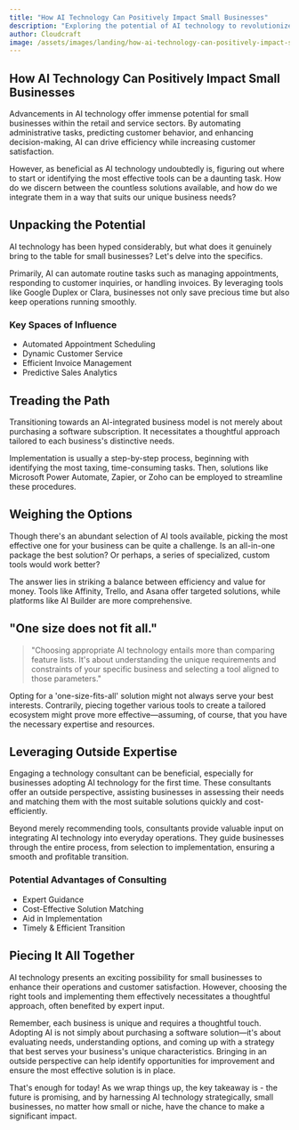 ```yaml
---
title: "How AI Technology Can Positively Impact Small Businesses"
description: "Exploring the potential of AI technology to revolutionize operations of small businesses, increasing efficiency and customer satisfaction."
author: Cloudcraft
image: /assets/images/landing/how-ai-technology-can-positively-impact-small-businesses.jpg
---
```


## How AI Technology Can Positively Impact Small Businesses

Advancements in AI technology offer immense potential for small businesses within the retail and service sectors. By automating administrative tasks, predicting customer behavior, and enhancing decision-making, AI can drive efficiency while increasing customer satisfaction.

However, as beneficial as AI technology undoubtedly is, figuring out where to start or identifying the most effective tools can be a daunting task. How do we discern between the countless solutions available, and how do we integrate them in a way that suits our unique business needs?

<ServicesBlurb />

## Unpacking the Potential

AI technology has been hyped considerably, but what does it genuinely bring to the table for small businesses? Let's delve into the specifics.

Primarily, AI can automate routine tasks such as managing appointments, responding to customer inquiries, or handling invoices. By leveraging tools like Google Duplex or Clara, businesses not only save precious time but also keep operations running smoothly.

### Key Spaces of Influence

 * Automated Appointment Scheduling
 * Dynamic Customer Service
 * Efficient Invoice Management
 * Predictive Sales Analytics

## Treading the Path

Transitioning towards an AI-integrated business model is not merely about purchasing a software subscription. It necessitates a thoughtful approach tailored to each business's distinctive needs.

Implementation is usually a step-by-step process, beginning with identifying the most taxing, time-consuming tasks. Then, solutions like Microsoft Power Automate, Zapier, or Zoho can be employed to streamline these procedures.

## Weighing the Options

Though there's an abundant selection of AI tools available, picking the most effective one for your business can be quite a challenge. Is an all-in-one package the best solution? Or perhaps, a series of specialized, custom tools would work better?

The answer lies in striking a balance between efficiency and value for money. Tools like Affinity, Trello, and Asana offer targeted solutions, while platforms like AI Builder are more comprehensive.

<GetStartedBlurb />

## "One size does not fit all."

<blockquote tip>
"Choosing appropriate AI technology entails more than comparing feature lists. It's about understanding the unique requirements and constraints of your specific business and selecting a tool aligned to those parameters."
</blockquote>

Opting for a 'one-size-fits-all' solution might not always serve your best interests. Contrarily, piecing together various tools to create a tailored ecosystem might prove more effective—assuming, of course, that you have the necessary expertise and resources.

## Leveraging Outside Expertise

Engaging a technology consultant can be beneficial, especially for businesses adopting AI technology for the first time. These consultants offer an outside perspective, assisting businesses in assessing their needs and matching them with the most suitable solutions quickly and cost-efficiently.

Beyond merely recommending tools, consultants provide valuable input on integrating AI technology into everyday operations. They guide businesses through the entire process, from selection to implementation, ensuring a smooth and profitable transition.

### Potential Advantages of Consulting

 * Expert Guidance
 * Cost-Effective Solution Matching
 * Aid in Implementation
 * Timely & Efficient Transition

## Piecing It All Together

AI technology presents an exciting possibility for small businesses to enhance their operations and customer satisfaction. However, choosing the right tools and implementing them effectively necessitates a thoughtful approach, often benefited by expert input. 

Remember, each business is unique and requires a thoughtful touch. Adopting AI is not simply about purchasing a software solution—it's about evaluating needs, understanding options, and coming up with a strategy that best serves your business's unique characteristics. Bringing in an outside perspective can help identify opportunities for improvement and ensure the most effective solution is in place.

That's enough for today! As we wrap things up, the key takeaway is - the future is promising, and by harnessing AI technology strategically, small businesses, no matter how small or niche, have the chance to make a significant impact.